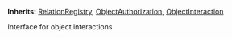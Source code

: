 **Inherits:**
[RelationRegistry](/contracts/v1-core/RelationRegistry), [ObjectAuthorization](/contracts/v1-core/ObjectAuthorization), [ObjectInteraction](/contracts/v1-core/ObjectInteraction)

Interface for object interactions


